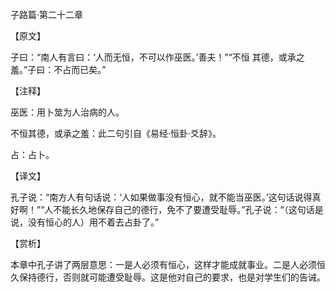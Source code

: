 

子路篇·第二十二章

【原文】

子曰：“南人有言曰：‘人而无恒，不可以作巫医。’善夫！”“不恒  其德，或承之羞。”子曰：不占而已矣。”

【注释】

巫医：用卜筮为人治病的人。

不恒其德，或承之羞：此二句引自《易经·恒卦·爻辞》。

占：占卜。

【译文】

孔子说：“南方人有句话说：‘人如果做事没有恒心，就不能当巫医。’这句话说得真好啊！”“人不能长久地保存自己的德行，免不了要遭受耻辱。”孔子说：“（这句话是说，没有恒心的人）用不着去占卦了。”

【赏析】

本章中孔子讲了两层意思：一是人必须有恒心，这样才能成就事业。二是人必须恒久保持德行，否则就可能遭受耻辱。这是他对自己的要求，也是对学生们的告诫。

